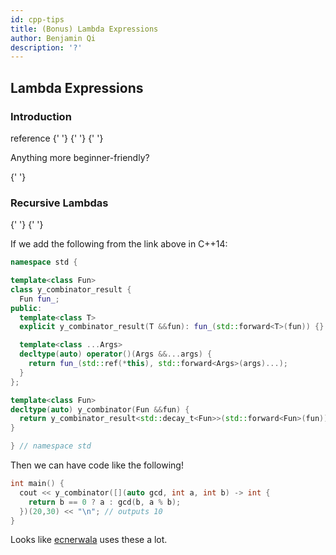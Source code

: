 ```yaml
---
id: cpp-tips
title: (Bonus) Lambda Expressions
author: Benjamin Qi
description: '?'
---
```


## Lambda Expressions

### Introduction

<Resources>
	<Resource
		source="CPP"
		url="https://en.cppreference.com/w/cpp/language/lambda"
		title="Lambda expressions"
	>
		reference
	</Resource>
	<Resource
		source="UMich"
		url="http://umich.edu/~eecs381/handouts/Lambda.pdf"
		title="Using C++ Lambdas"
		starred
	>
		{' '}
	</Resource>
	<Resource
		source="SO"
		url="https://stackoverflow.com/questions/7627098/what-is-a-lambda-expression-in-c11"
		title="What is a lambda expression in C++11?"
	>
		{' '}
	</Resource>
	<Resource
		source="Microsoft"
		url="https://docs.microsoft.com/en-us/cpp/cpp/lambda-expressions-in-cpp?view=vs-2019"
		title="Lambda Expressions in C++"
	>
		{' '}
	</Resource>
</Resources>

Anything more beginner-friendly?

<IncompleteSection />

<Resources title="FAQ">
	<Resource
		source="SO"
		url="https://stackoverflow.com/questions/41121441/type-of-a-lambda-function-using-auto"
		title="Type of a lambda function using auto?"
	></Resource>
	<Resource
		source="SO"
		url="https://stackoverflow.com/questions/11323811/what-is-meant-by-retain-state-in-c"
		title="What is meant by 'retain state' in c++?"
	>
		{' '}
	</Resource>
</Resources>

### Recursive Lambdas

<Resources>
	<Resource
		source="open-std"
		url="http://www.open-std.org/jtc1/sc22/wg21/docs/papers/2016/p0200r0.html"
		title="Y Combinator Proposal"
		starred
	>
		{' '}
	</Resource>
	<Resource
		source="RIP Tutorial"
		url="https://riptutorial.com/cplusplus/example/8508/recursive-lambdas"
		title="Recursive Lambdas"
	>
		{' '}
	</Resource>
</Resources>

If we add the following from the link above in C++14:

```cpp
namespace std {

template<class Fun>
class y_combinator_result {
  Fun fun_;
public:
  template<class T>
  explicit y_combinator_result(T &&fun): fun_(std::forward<T>(fun)) {}

  template<class ...Args>
  decltype(auto) operator()(Args &&...args) {
    return fun_(std::ref(*this), std::forward<Args>(args)...);
  }
};

template<class Fun>
decltype(auto) y_combinator(Fun &&fun) {
  return y_combinator_result<std::decay_t<Fun>>(std::forward<Fun>(fun));
}

} // namespace std
```

Then we can have code like the following!

```cpp
int main() {
  cout << y_combinator([](auto gcd, int a, int b) -> int {
    return b == 0 ? a : gcd(b, a % b);
  })(20,30) << "\n"; // outputs 10
}
```

Looks like [ecnerwala](https://codeforces.com/contest/1375/submission/86008510) uses these a lot.
